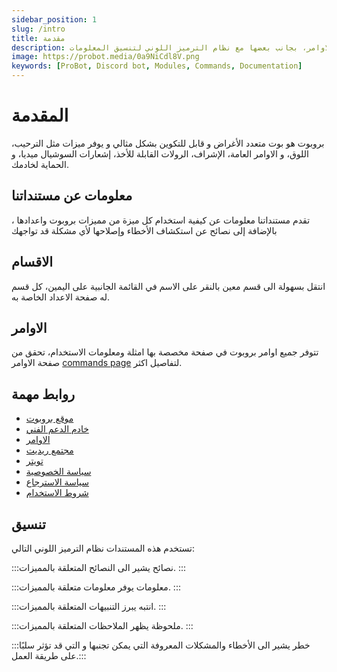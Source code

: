 ```yaml
---
sidebar_position: 1
slug: /intro
title: مقدمة
description: هذا القسم للمقدمة في مستندات بروبوت. يوفر نظرة عامة على مميزات البروبوت، الاقسام، و الاوامر، بجانب بعضها مع نظام الترميز اللوني لتنسيق المعلومات.
image: https://probot.media/0a9NiCdl8V.png
keywords: [ProBot, Discord bot, Modules, Commands, Documentation]
---
```


# المقدمة 

بروبوت هو بوت متعدد الأغراض و قابل للتكوين بشكل مثالي و يوفر ميزات مثل الترحيب، اللوق، و الاوامر العامة، الإشراف، الرولات القابلة للأخذ، إشعارات السوشيال ميديا، و الحماية لخادمك.

## معلومات عن مستنداتنا

تقدم مستنداتنا معلومات عن كيفية استخدام كل ميزة من مميزات بروبوت واعدادها ، بالإضافة إلى نصائح عن استكشاف الأخطاء وإصلاحها لأي مشكلة قد تواجهك

## الاقسام

انتقل بسهولة الى قسم معين بالنقر على الاسم في القائمة الجانبية على اليمين، كل قسم له صفحة الاعداد الخاصة به.

## الاوامر 

تتوفر جميع اوامر بروبوت في صفحة مخصصة بها امثلة ومعلومات الاستخدام، تحقق من صفحة الاوامر [commands page](https://probot.io/commands) لتفاصيل اكثر.

## روابط مهمة

- [موقع بروبوت](https://probot.io/)
- [خادم الدعم الفني](https://discord.gg/probot)
- [الاوامر](https://probot.io/commands)
- [مجتمع ريديت](https://www.reddit.com/r/probot)
- [تويتر](https://twitter.com/tryProBot)
- [سياسة الخصوصية](https://probot.io/privacy-policy)
- [سياسة الاسترجاع](https://probot.io/refund-policy)
- [شروط الاستخدام](https://probot.io/terms-of-use)

## تنسيق

تستخدم هذه المستندات نظام الترميز اللوني التالي:

:::نصائح
يشير الى النصائح المتعلقة بالمميزات.
:::

:::معلومات
يوفر معلومات متعلقة بالمميزات.
:::

:::انتبه
يبرز التنبيهات المتعلقة بالمميزات.
:::

:::ملحوظة
يظهر الملاحظات المتعلقة بالمميزات.
:::

:::خطر
يشير الى الأخطاء والمشكلات المعروفة التي يمكن تجنبها و التي قد تؤثر سلبًا على طريقة العمل.:::
